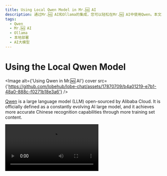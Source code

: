 ```yaml
---
title: Using Local Qwen Model in Mr.🆖 AI
description: 通过Mr.🆖 AI和Ollama的集成，您可以轻松在Mr.🆖 AI中使用Qwen。本文将指导您如何在Mr.🆖 AI中使用本地部署版本的Qwen。
tags:
  - Qwen
  - Mr.🆖 AI
  - Ollama
  - 本地部署
  - AI大模型
---
```


# Using the Local Qwen Model

<Image
  alt={'Using Qwen in Mr.🆖 AI'}
  cover
  src={'https://github.com/lobehub/lobe-chat/assets/17870709/b4a01219-e7b1-48a0-888c-f0271b18e3a6'}
/>

[Qwen](https://github.com/QwenLM/Qwen1.5) is a large language model (LLM) open-sourced by Alibaba Cloud. It is officially defined as a constantly evolving AI large model, and it achieves more accurate Chinese recognition capabilities through more training set content.

<Video src="https://github.com/lobehub/lobe-chat/assets/28616219/31e5f625-8dc4-4a5f-a5fd-d28d0457782d" />

Now, through the integration of Mr.🆖 AI and [Ollama](https://ollama.com/), you can easily use Qwen in Mr.🆖 AI. This document will guide you on how to use the local deployment version of Qwen in Mr.🆖 AI:

<Steps>
  ## Local Installation of Ollama

First, you need to install Ollama. For the installation process, please refer to the [Ollama Usage Document](/docs/usage/providers/ollama).

## Pull the Qwen Model to Local with Ollama

After installing Ollama, you can install the Qwen model with the following command, taking the 14b model as an example:

```bash
ollama pull qwen:14b
```

<Callout type={'info'}>
  The local version of Qwen provides different model sizes to choose from. Please refer to the
  [Qwen's Ollama integration page](https://ollama.com/library/qwen) to understand how to choose the
  model size.
</Callout>

<Image
  alt={'Use Ollama Pull Qwen Model'}
  height={473}
  inStep
  src={'https://github.com/lobehub/lobe-chat/assets/1845053/fe34fdfe-c2e4-4d6a-84d7-4ebc61b2516a'}
/>

### Select the Qwen Model

In the Mr.🆖 AI conversation page, open the model selection panel, and then select the Qwen model.

<Image
  alt={'Choose Qwen Model'}
  height={430}
  inStep
  src={'https://github.com/lobehub/lobe-chat/assets/28616219/e0608cca-f62f-414a-bc55-28a61ba21f14'}
/>

  <Callout type={'info'}>
    If you do not see the Ollama provider in the model selection panel, please refer to [Integration with Ollama](/docs/self-hosting/examples/ollama) to learn how to enable the Ollama provider in Mr.🆖 AI.

</Callout>
</Steps>

Next, you can have a conversation with the local Qwen model in Mr.🆖 AI.

